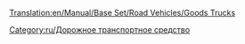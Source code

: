[[Translation:en/Manual/Base Set/Road Vehicles/Goods Trucks]]
{{ru/Перевод|en/Manual/Base Set/Road Vehicles/Goods Trucks| 90}}


{{ru/Manual/Base Set/Road Vehicles/Дорожное транспортное средство|имя         = Грузовик Balogh
  |изоб        = en/Manual/Base Set/Road Vehicles/Balogh Goods Truck.png
  |цена        = 242,500 руб. ($8,774) 
  |скорость    = 48 км/ч
  |обслуж      = 23,300 руб./год
  |разработан  = 1935 год
  |срок        = 15
  |вместимость = 14 ящиков товара
}}
{{ru/Manual/Base Set/Road Vehicles/Дорожное транспортное средство|имя         = Грузовик Craighead
  |изоб        = en/Manual/Base Set/Road Vehicles/Craighead Goods Truck.png
  |цена        = нет данных ($10,660)  
  |скорость    = 88 км/ч (55 mph)
  |обслуж      = £787 
  |разработан  = 1974 год
  |срок        = 15
  |вместимость = 16 ящиков товара
}}
{{ru/Manual/Base Set/Road Vehicles/Дорожное транспортное средство|имя         = Грузовик Goss
  |изоб        = en/Manual/Base Set/Road Vehicles/Goss Goods Truck.png
  |цена        = нет данных ($11,480)  
  |скорость    = 112 км/ч (70 mph)
  |обслуж      = £1,125 ($2,250) 
  |разработан  = 2005 год
  |срок        = 15
  |вместимость = 18 crates of goods
}}
[[Category:ru/Дорожное транспортное средство]]